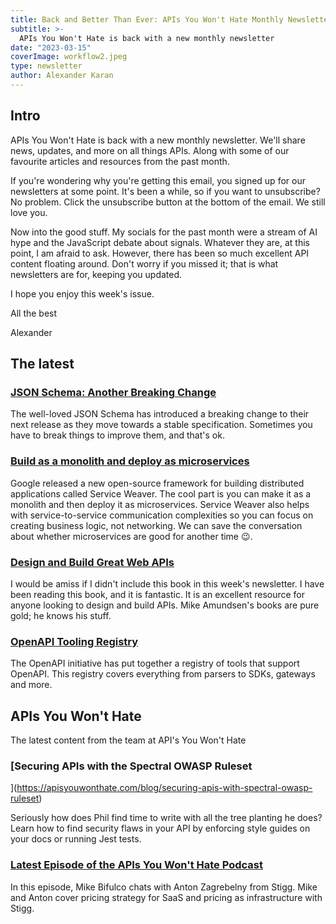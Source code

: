 ```yaml
---
title: Back and Better Than Ever: APIs You Won't Hate Monthly Newsletter
subtitle: >-
  APIs You Won't Hate is back with a new monthly newsletter
date: "2023-03-15"
coverImage: workflow2.jpeg
type: newsletter
author: Alexander Karan
---
```


## Intro

APIs You Won't Hate is back with a new monthly newsletter. We'll share news, updates, and more on all things APIs. Along with some of our favourite articles and resources from the past month.

If you're wondering why you're getting this email, you signed up for our newsletters at some point. It's been a while, so if you want to unsubscribe? No problem. Click the unsubscribe button at the bottom of the email. We still love you.

Now into the good stuff. My socials for the past month were a stream of AI hype and the JavaScript debate about signals. Whatever they are, at this point, I am afraid to ask. However, there has been so much excellent API content floating around. Don't worry if you missed it; that is what newsletters are for, keeping you updated.

I hope you enjoy this week's issue.

All the best 

Alexander

## The latest

### [JSON Schema: Another Breaking Change](https://json-schema.org/blog/posts/the-last-breaking-change)

The well-loved JSON Schema has introduced a breaking change to their next release as they move towards a stable specification. Sometimes you have to break things to improve them, and that's ok.

### [Build as a monolith and deploy as microservices](https://opensource.googleblog.com/2023/03/introducing-service-weaver-framework-for-writing-distributed-applications.html)

Google released a new open-source framework for building distributed applications called Service Weaver. The cool part is you can make it as a monolith and then deploy it as microservices. Service Weaver also helps with service-to-service communication complexities so you can focus on creating business logic, not networking. We can save the conversation about whether microservices are good for another time 😉.

### [Design and Build Great Web APIs](https://pragprog.com/titles/maapis/design-and-build-great-web-apis/)

I would be amiss if I didn't include this book in this week's newsletter. I have been reading this book, and it is fantastic. It is an excellent resource for anyone looking to design and build APIs. Mike Amundsen's books are pure gold; he knows his stuff.

### [OpenAPI Tooling Registry](https://www.openapis.org/blog/2023/03/08/tools-that-support-openapi-specification)

The OpenAPI initiative has put together a registry of tools that support OpenAPI. This registry covers everything from parsers to SDKs, gateways and more.

## APIs You Won't Hate

The latest content from the team at API's You Won't Hate 

### [Securing APIs with the Spectral OWASP Ruleset
](https://apisyouwonthate.com/blog/securing-apis-with-spectral-owasp-ruleset)

Seriously how does Phil find time to write with all the tree planting he does? Learn how to find security flaws in your API by enforcing style guides on your docs or running Jest tests. 

### [Latest Episode of the APIs You Won't Hate Podcast](https://share.transistor.fm/s/494ca018)

In this episode, Mike Bifulco chats with Anton Zagrebelny from Stigg. Mike and Anton cover pricing strategy for SaaS and pricing as infrastructure with Stigg.